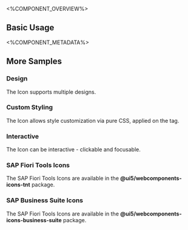 
<%COMPONENT_OVERVIEW%>

## Basic Usage
<Basic />

<%COMPONENT_METADATA%>

## More Samples


### Design
The Icon supports multiple designs.

<Design />

### Custom Styling
The Icon allows style customization via pure CSS, applied on the tag.

<CustomStyling />

### Interactive
The Icon can be interactive - clickable and focusable.

<Interactive />

### SAP Fiori Tools Icons
The SAP Fiori Tools Icons are available in the <b>@ui5/webcomponents-icons-tnt</b> package.

<TntIcons />

### SAP Business Suite Icons
The SAP Fiori Tools Icons are available in the <b>@ui5/webcomponents-icons-business-suite</b> package.

<BSIcons />





